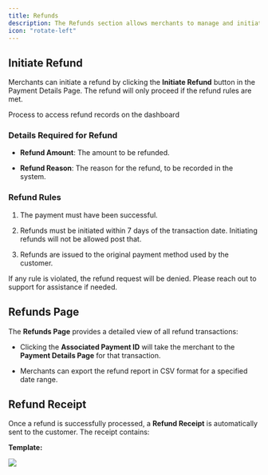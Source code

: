 ```yaml
---
title: Refunds
description: The Refunds section allows merchants to manage and initiate refunds for transactions. Merchants can initiate full or partial refunds directly from the transaction details view, with built-in rules ensuring compliance and protecting against errors.
icon: "rotate-left"
---
```


## Initiate Refund

Merchants can initiate a refund by clicking the **Initiate Refund** button in the Payment Details Page. The refund will only proceed if the refund rules are met.

<Card title="Refunds" horizontal icon="rotate-left" href="/guides/refund-guide">Process to access refund records on the dashboard</Card>

### Details Required for Refund

* **Refund Amount**: The amount to be refunded.

* **Refund Reason**: The reason for the refund, to be recorded in the system.

### Refund Rules

1. The payment must have been successful.

2. Refunds must be initiated within 7 days of the transaction date. Initiating refunds will not be allowed post that.

3. Refunds are issued to the original payment method used by the customer.

If any rule is violated, the refund request will be denied. Please reach out to support for assistance if needed.

## Refunds Page

The **Refunds Page** provides a detailed view of all refund transactions:&#x20;

* Clicking the **Associated Payment ID** will take the merchant to the **Payment Details Page** for that transaction.

* Merchants can export the refund report in CSV format for a specified date range.

## Refund Receipt

Once a refund is successfully processed, a **Refund Receipt** is automatically sent to the customer. The receipt contains:

**Template:**

<Frame>
  <img src="/images/transactions/refunds/refund-receipt.webp" />
</Frame>